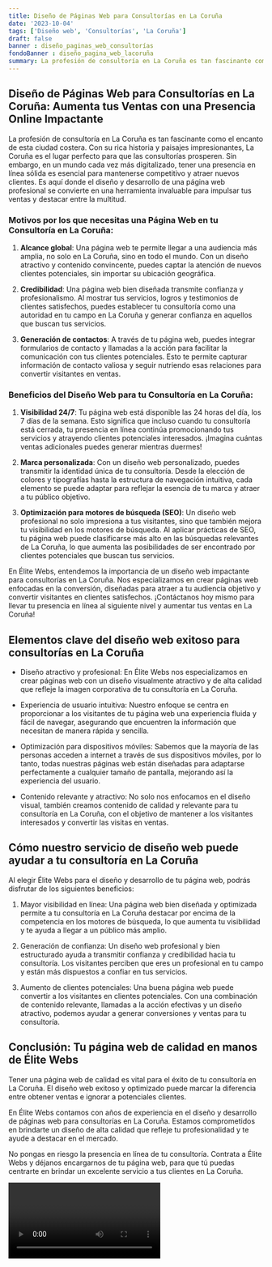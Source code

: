 ```yaml
---
title: Diseño de Páginas Web para Consultorías en La Coruña
date: '2023-10-04'
tags: ['Diseño web', 'Consultorías', 'La Coruña']
draft: false
banner : diseño_paginas_web_consultorías
fondoBanner : diseño_pagina_web_lacoruña
summary: La profesión de consultoría en La Coruña es tan fascinante como el encanto de esta ciudad costera. Con su rica historia y paisajes impresionantes, La Coruña es el lugar perfecto para que las consultorías prosperen. Sin embargo, en un mundo cada vez más digitalizado, tener una presencia en línea sólida es esencial para mantenerse competitivo y atraer nuevos clientes. Es aquí donde el diseño y desarrollo de una página web profesional se convierte en una herramienta invaluable para impulsar tus ventas y destacar entre la multitud.
---
```


## Diseño de Páginas Web para Consultorías en La Coruña: Aumenta tus Ventas con una Presencia Online Impactante

La profesión de consultoría en La Coruña es tan fascinante como el encanto de esta ciudad costera. Con su rica historia y paisajes impresionantes, La Coruña es el lugar perfecto para que las consultorías prosperen. Sin embargo, en un mundo cada vez más digitalizado, tener una presencia en línea sólida es esencial para mantenerse competitivo y atraer nuevos clientes. Es aquí donde el diseño y desarrollo de una página web profesional se convierte en una herramienta invaluable para impulsar tus ventas y destacar entre la multitud.

### Motivos por los que necesitas una Página Web en tu Consultoría en La Coruña:

1. **Alcance global**: Una página web te permite llegar a una audiencia más amplia, no solo en La Coruña, sino en todo el mundo. Con un diseño atractivo y contenido convincente, puedes captar la atención de nuevos clientes potenciales, sin importar su ubicación geográfica.

2. **Credibilidad**: Una página web bien diseñada transmite confianza y profesionalismo. Al mostrar tus servicios, logros y testimonios de clientes satisfechos, puedes establecer tu consultoría como una autoridad en tu campo en La Coruña y generar confianza en aquellos que buscan tus servicios.

3. **Generación de contactos**: A través de tu página web, puedes integrar formularios de contacto y llamadas a la acción para facilitar la comunicación con tus clientes potenciales. Esto te permite capturar información de contacto valiosa y seguir nutriendo esas relaciones para convertir visitantes en ventas.

### Beneficios del Diseño Web para tu Consultoría en La Coruña:

1. **Visibilidad 24/7**: Tu página web está disponible las 24 horas del día, los 7 días de la semana. Esto significa que incluso cuando tu consultoría está cerrada, tu presencia en línea continúa promocionando tus servicios y atrayendo clientes potenciales interesados. ¡Imagina cuántas ventas adicionales puedes generar mientras duermes!

2. **Marca personalizada**: Con un diseño web personalizado, puedes transmitir la identidad única de tu consultoría. Desde la elección de colores y tipografías hasta la estructura de navegación intuitiva, cada elemento se puede adaptar para reflejar la esencia de tu marca y atraer a tu público objetivo.

3. **Optimización para motores de búsqueda (SEO)**: Un diseño web profesional no solo impresiona a tus visitantes, sino que también mejora tu visibilidad en los motores de búsqueda. Al aplicar prácticas de SEO, tu página web puede clasificarse más alto en las búsquedas relevantes de La Coruña, lo que aumenta las posibilidades de ser encontrado por clientes potenciales que buscan tus servicios.

En Élite Webs, entendemos la importancia de un diseño web impactante para consultorías en La Coruña. Nos especializamos en crear páginas web enfocadas en la conversión, diseñadas para atraer a tu audiencia objetivo y convertir visitantes en clientes satisfechos. ¡Contáctanos hoy mismo para llevar tu presencia en línea al siguiente nivel y aumentar tus ventas en La Coruña!

<GifSeo />

<Cta />

## Elementos clave del diseño web exitoso para consultorías en La Coruña

- Diseño atractivo y profesional: En Élite Webs nos especializamos en crear páginas web con un diseño visualmente atractivo y de alta calidad que refleje la imagen corporativa de tu consultoría en La Coruña.

- Experiencia de usuario intuitiva: Nuestro enfoque se centra en proporcionar a los visitantes de tu página web una experiencia fluida y fácil de navegar, asegurando que encuentren la información que necesitan de manera rápida y sencilla.

- Optimización para dispositivos móviles: Sabemos que la mayoría de las personas acceden a internet a través de sus dispositivos móviles, por lo tanto, todas nuestras páginas web están diseñadas para adaptarse perfectamente a cualquier tamaño de pantalla, mejorando así la experiencia del usuario.

- Contenido relevante y atractivo: No solo nos enfocamos en el diseño visual, también creamos contenido de calidad y relevante para tu consultoría en La Coruña, con el objetivo de mantener a los visitantes interesados y convertir las visitas en ventas.

## Cómo nuestro servicio de diseño web puede ayudar a tu consultoría en La Coruña

Al elegir Élite Webs para el diseño y desarrollo de tu página web, podrás disfrutar de los siguientes beneficios:

1. Mayor visibilidad en línea: Una página web bien diseñada y optimizada permite a tu consultoría en La Coruña destacar por encima de la competencia en los motores de búsqueda, lo que aumenta tu visibilidad y te ayuda a llegar a un público más amplio.

2. Generación de confianza: Un diseño web profesional y bien estructurado ayuda a transmitir confianza y credibilidad hacia tu consultoría. Los visitantes perciben que eres un profesional en tu campo y están más dispuestos a confiar en tus servicios.

3. Aumento de clientes potenciales: Una buena página web puede convertir a los visitantes en clientes potenciales. Con una combinación de contenido relevante, llamadas a la acción efectivas y un diseño atractivo, podemos ayudar a generar conversiones y ventas para tu consultoría.

## Conclusión: Tu página web de calidad en manos de Élite Webs

Tener una página web de calidad es vital para el éxito de tu consultoría en La Coruña. El diseño web exitoso y optimizado puede marcar la diferencia entre obtener ventas e ignorar a potenciales clientes.

En Élite Webs contamos con años de experiencia en el diseño y desarrollo de páginas web para consultorías en La Coruña. Estamos comprometidos en brindarte un diseño de alta calidad que refleje tu profesionalidad y te ayude a destacar en el mercado.

No pongas en riesgo la presencia en línea de tu consultoría. Contrata a Élite Webs y déjanos encargarnos de tu página web, para que tú puedas centrarte en brindar un excelente servicio a tus clientes en La Coruña.

<Video />

<CtaBot job='Consultorías' city='La Coruña'/>

<Gmaps query='La Coruña+españa+maps' />